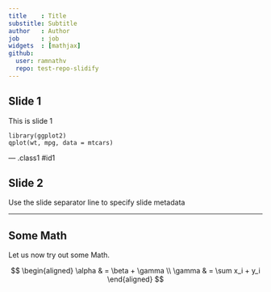 ```yaml
---
title    : Title 
substitle: Subtitle
author   : Author
job      : job
widgets  : [mathjax]
github:
  user: ramnathv
  repo: test-repo-slidify
---
```


## Slide 1

This is slide 1

```
library(ggplot2)
qplot(wt, mpg, data = mtcars)
```

--- .class1 #id1

## Slide 2

Use the slide separator line to specify slide metadata

---

## Some Math

Let us now try out some Math.

$$
\begin{aligned}
\alpha & = \beta + \gamma \\
\gamma & = \sum x_i + y_i
\end{aligned}
$$


